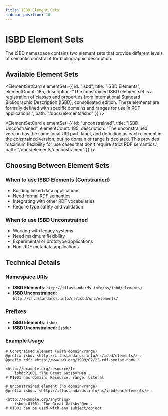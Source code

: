 ```yaml
---
title: ISBD Element Sets
sidebar_position: 10
---
```


# ISBD Element Sets

The ISBD namespace contains two element sets that provide different levels of semantic constraint for bibliographic description.

## Available Element Sets

<ElementSetCard
  elementSet={{
    id: "isbd",
    title: "ISBD Elements",
    elementCount: 185,
    description: "The constrained ISBD element set is a registration of classes and properties from International Standard Bibliographic Description (ISBD), consolidated edition. These elements are formally defined with specific domains and ranges for use in RDF applications.",
    path: "/docs/elements/isbd"
  }}
/>

<ElementSetCard
  elementSet={{
    id: "unconstrained",
    title: "ISBD Unconstrained",
    elementCount: 185,
    description: "The unconstrained version has the same local URI part, label, and definition as each element in the constrained version, but no domain or range is declared. This provides maximum flexibility for use cases that don't require strict RDF semantics.",
    path: "/docs/elements/unconstrained"
  }}
/>

## Choosing Between Element Sets

<div style={{ background: '#f5f5f5', padding: '20px', borderRadius: '8px', marginTop: '32px' }}>
  <h3 style={{ marginTop: 0 }}>When to use ISBD Elements (Constrained)</h3>
  <ul>
    <li>Building linked data applications</li>
    <li>Need formal RDF semantics</li>
    <li>Integrating with other RDF vocabularies</li>
    <li>Require type safety and validation</li>
  </ul>

  <h3>When to use ISBD Unconstrained</h3>
  <ul>
    <li>Working with legacy systems</li>
    <li>Need maximum flexibility</li>
    <li>Experimental or prototype applications</li>
    <li>Non-RDF metadata applications</li>
  </ul>
</div>

## Technical Details

### Namespace URIs
- **ISBD Elements**: `http://iflastandards.info/ns/isbd/elements/`
- **ISBD Unconstrained**: `http://iflastandards.info/ns/isbd/unc/elements/`

### Prefixes
- **ISBD Elements**: `isbd:`
- **ISBD Unconstrained**: `isbdu:`

### Example Usage

```turtle
# Constrained element (with domain/range)
@prefix isbd: <http://iflastandards.info/ns/isbd/elements/> .
@prefix rdf: <http://www.w3.org/1999/02/22-rdf-syntax-ns#> .

<http://example.org/resource/1> 
    isbd:P1001 "The Great Gatsby"@en .
# P1001 has domain: Resource, range: Literal

# Unconstrained element (no domain/range)
@prefix isbdu: <http://iflastandards.info/ns/isbd/unc/elements/> .

<http://example.org/anything> 
    isbdu:U1001 "The Great Gatsby"@en .
# U1001 can be used with any subject/object
```